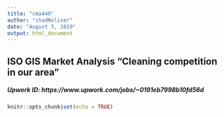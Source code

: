 ---
title: "cma440"
author: "chadNoliver"
date: "August 5, 2019"
output: html_document
---

## ISO GIS Market Analysis "Cleaning competition in our area"
##### Upwork ID: https://www.upwork.com/jobs/~0191eb7998b10fd56d



```{r setup, include=FALSE}
knitr::opts_chunk$set(echo = TRUE)
```

```{r getData, warning=FALSE, message=FALSE}





```